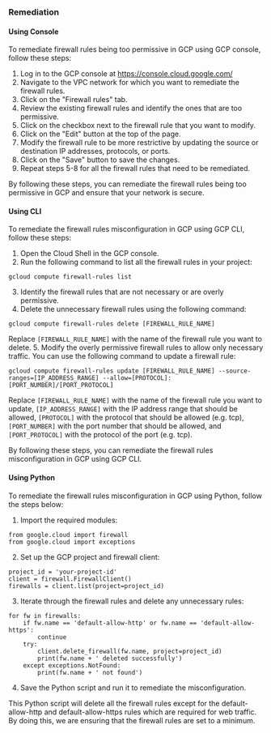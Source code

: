 ### Remediation

#### Using Console

To remediate firewall rules being too permissive in GCP using GCP console, follow these steps:

1. Log in to the GCP console at https://console.cloud.google.com/
2. Navigate to the VPC network for which you want to remediate the firewall rules.
3. Click on the "Firewall rules" tab.
4. Review the existing firewall rules and identify the ones that are too permissive.
5. Click on the checkbox next to the firewall rule that you want to modify.
6. Click on the "Edit" button at the top of the page.
7. Modify the firewall rule to be more restrictive by updating the source or destination IP addresses, protocols, or ports.
8. Click on the "Save" button to save the changes.
9. Repeat steps 5-8 for all the firewall rules that need to be remediated.

By following these steps, you can remediate the firewall rules being too permissive in GCP and ensure that your network is secure.

#### Using CLI

To remediate the firewall rules misconfiguration in GCP using GCP CLI, follow these steps:

1. Open the Cloud Shell in the GCP console.
2. Run the following command to list all the firewall rules in your project:
```
gcloud compute firewall-rules list
```
3. Identify the firewall rules that are not necessary or are overly permissive.
4. Delete the unnecessary firewall rules using the following command:
```
gcloud compute firewall-rules delete [FIREWALL_RULE_NAME]
```
Replace `[FIREWALL_RULE_NAME]` with the name of the firewall rule you want to delete.
5. Modify the overly permissive firewall rules to allow only necessary traffic. You can use the following command to update a firewall rule:
```
gcloud compute firewall-rules update [FIREWALL_RULE_NAME] --source-ranges=[IP_ADDRESS_RANGE] --allow=[PROTOCOL]:[PORT_NUMBER]/[PORT_PROTOCOL]
```
Replace `[FIREWALL_RULE_NAME]` with the name of the firewall rule you want to update, `[IP_ADDRESS_RANGE]` with the IP address range that should be allowed, `[PROTOCOL]` with the protocol that should be allowed (e.g. tcp), `[PORT_NUMBER]` with the port number that should be allowed, and `[PORT_PROTOCOL]` with the protocol of the port (e.g. tcp).

By following these steps, you can remediate the firewall rules misconfiguration in GCP using GCP CLI.

#### Using Python

To remediate the firewall rules misconfiguration in GCP using Python, follow the steps below:

1. Import the required modules:
```
from google.cloud import firewall
from google.cloud import exceptions
```

2. Set up the GCP project and firewall client:
```
project_id = 'your-project-id'
client = firewall.FirewallClient()
firewalls = client.list(project=project_id)
```

3. Iterate through the firewall rules and delete any unnecessary rules:
```
for fw in firewalls:
    if fw.name == 'default-allow-http' or fw.name == 'default-allow-https':
        continue
    try:
        client.delete_firewall(fw.name, project=project_id)
        print(fw.name + ' deleted successfully')
    except exceptions.NotFound:
        print(fw.name + ' not found')
```

4. Save the Python script and run it to remediate the misconfiguration.

This Python script will delete all the firewall rules except for the default-allow-http and default-allow-https rules which are required for web traffic. By doing this, we are ensuring that the firewall rules are set to a minimum.

